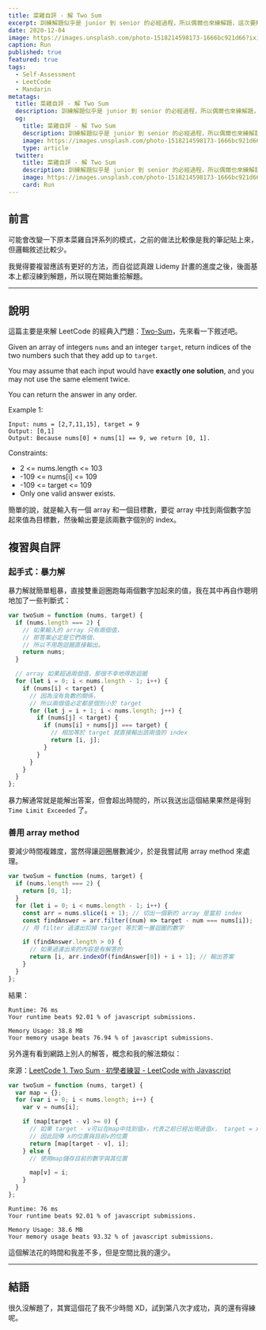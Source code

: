 ```yaml
---
title: 菜雞自評 - 解 Two Sum
excerpt: 訓練解題似乎是 junior 到 senior 的必經過程，所以偶爾也來練解題，這次要解的是 LeetCode 的經典入門題：Two-Sum。
date: 2020-12-04
image: https://images.unsplash.com/photo-1518214598173-1666bc921d66?ixid=MXwxMjA3fDB8MHxwaG90by1wYWdlfHx8fGVufDB8fHw%3D&ixlib=rb-1.2.1&auto=format&fit=crop&w=676&q=80
caption: Run
published: true
featured: true
tags:
  - Self-Assessment
  - LeetCode
  - Mandarin
metatags:
  title: 菜雞自評 - 解 Two Sum
  description: 訓練解題似乎是 junior 到 senior 的必經過程，所以偶爾也來練解題，這次要解的是 LeetCode 的經典入門題：Two-Sum。
  og:
    title: 菜雞自評 - 解 Two Sum
    description: 訓練解題似乎是 junior 到 senior 的必經過程，所以偶爾也來練解題，這次要解的是 LeetCode 的經典入門題：Two-Sum。
    image: https://images.unsplash.com/photo-1518214598173-1666bc921d66?ixid=MXwxMjA3fDB8MHxwaG90by1wYWdlfHx8fGVufDB8fHw%3D&ixlib=rb-1.2.1&auto=format&fit=crop&w=676&q=80
    type: article
  twitter:
    title: 菜雞自評 - 解 Two Sum
    description: 訓練解題似乎是 junior 到 senior 的必經過程，所以偶爾也來練解題，這次要解的是 LeetCode 的經典入門題：Two-Sum。
    image: https://images.unsplash.com/photo-1518214598173-1666bc921d66?ixid=MXwxMjA3fDB8MHxwaG90by1wYWdlfHx8fGVufDB8fHw%3D&ixlib=rb-1.2.1&auto=format&fit=crop&w=676&q=80
    card: Run
---
```


## 前言

可能會改變一下原本菜雞自評系列的模式，之前的做法比較像是我的筆記貼上來，但邏輯敘述比較少。

我覺得要複習應該有更好的方法，而自從認真跟 Lidemy 計畫的進度之後，後面基本上都沒練到解題，所以現在開始重拾解題。

---

## 說明

這篇主要是來解 LeetCode 的經典入門題：[Two-Sum](https://leetcode.com/problems/two-sum/)，先來看一下敘述吧。

Given an array of integers `nums` and an integer `target`, return indices of the two numbers such that they add up to `target`.

You may assume that each input would have **exactly one solution**, and you may not use the same element twice.

You can return the answer in any order.

Example 1:

```
Input: nums = [2,7,11,15], target = 9
Output: [0,1]
Output: Because nums[0] + nums[1] == 9, we return [0, 1].
```

Constraints:

- 2 <= nums.length <= 103
- -109 <= nums[i] <= 109
- -109 <= target <= 109
- Only one valid answer exists.

簡單的說，就是輸入有一個 array 和一個目標數，要從 array 中找到兩個數字加起來值為目標數，然後輸出要是該兩數字個別的 index。

## 複習與自評

### 起手式：暴力解

暴力解就簡單粗暴，直接雙重迴圈跑每兩個數字加起來的值，我在其中再自作聰明地加了一些判斷式：

```js
var twoSum = function (nums, target) {
  if (nums.length === 2) {
    // 如果輸入的 array 只有兩個值，
    // 那答案必定是它們兩個，
    // 所以不用跑迴圈直接輸出。
    return nums;
  }

  // array 如果超過兩個值，那很不幸地得跑迴圈
  for (let i = 0; i < nums.length - 1; i++) {
    if (nums[i] < target) {
      // 因為沒有負數的關係，
      // 所以兩個值必定都是個別小於 target
      for (let j = i + 1; i < nums.length; j++) {
        if (nums[j] < target) {
          if (nums[i] + nums[j] === target) {
            // 相加等於 target 就直接輸出該兩值的 index
            return [i, j];
          }
        }
      }
    }
  }
};
```

暴力解通常就是能解出答案，但會超出時間的，所以我送出這個結果果然是得到 `Time Limit Exceeded` 了。

### 善用 array method

要減少時間複雜度，當然得讓迴圈層數減少，於是我嘗試用 array method 來處理。

```js
var twoSum = function (nums, target) {
  if (nums.length === 2) {
    return [0, 1];
  }
  for (let i = 0; i < nums.length - 1; i++) {
    const arr = nums.slice(i + 1); // 切出一個新的 array 是當前 index
    const findAnswer = arr.filter((num) => target - num === nums[i]);
    // 用 filter 過濾出扣掉 target 等於第一層迴圈的數字

    if (findAnswer.length > 0) {
      // 如果過濾出來的內容是有解答的
      return [i, arr.indexOf(findAnswer[0]) + i + 1]; // 輸出答案
    }
  }
};
```

結果：

```
Runtime: 76 ms
Your runtime beats 92.01 % of javascript submissions.

Memory Usage: 38.8 MB
Your memory usage beats 76.94 % of javascript submissions.
```

另外還有看到網路上別人的解答，概念和我的解法類似：

來源：[LeetCode 1. Two Sum · 初學者練習 - LeetCode with Javascript](https://skyyen999.gitbooks.io/-leetcode-with-javascript/content/questions/1md.html)

```js
var twoSum = function (nums, target) {
  var map = {};
  for (var i = 0; i < nums.length; i++) {
    var v = nums[i];

    if (map[target - v] >= 0) {
      // 如果 target - v可以在map中找到值x，代表之前已經出現過值x， target = x + v
      // 因此回傳 x的位置與目前v的位置
      return [map[target - v], i];
    } else {
      // 使用map儲存目前的數字與其位置

      map[v] = i;
    }
  }
};
```

```
Runtime: 76 ms
Your runtime beats 92.01 % of javascript submissions.

Memory Usage: 38.6 MB
Your memory usage beats 93.32 % of javascript submissions.
```

這個解法花的時間和我差不多，但是空間比我的還少。

---

## 結語

很久沒解題了，其實這個花了我不少時間 XD，試到第八次才成功，真的還有得練呢。
